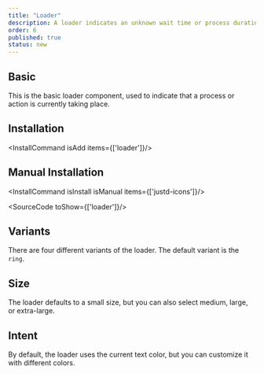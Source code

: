 ```yaml
---
title: "Loader"
description: A loader indicates an unknown wait time or process duration, keeping users informed and enhancing their experience by providing visual feedback during delays.
order: 6
published: true
status: new
---
```


## Basic
This is the basic loader component, used to indicate that a process or action is currently taking place.

<How toUse="statuses/loader-demo" />

## Installation
<InstallCommand isAdd items={['loader']}/>

## Manual Installation
<InstallCommand isInstall isManual items={['justd-icons']}/>

<SourceCode toShow={['loader']}/>

## Variants
There are four different variants of the loader. The default variant is the `ring`.
<How toUse="statuses/loader-variant-demo" />

## Size
The loader defaults to a small size, but you can also select medium, large, or extra-large.
<How toUse="statuses/loader-size-demo" />

## Intent
By default, the loader uses the current text color, but you can customize it with different colors.
<How toUse="statuses/loader-intent-demo" />
